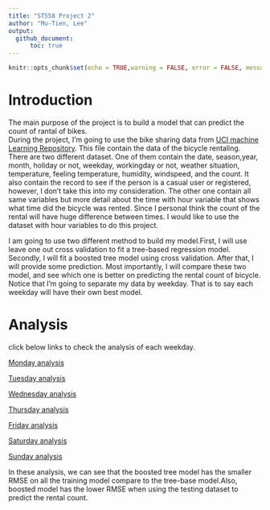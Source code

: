 ```yaml
---
title: "ST558 Project 2"
author: "Mu-Tien, Lee"
output: 
  github_document:
      toc: true
---
```

```r
knitr::opts_chunk$set(echo = TRUE,warning = FALSE, error = FALSE, message=FALSE)
```

# Introduction
The main purpose of the project is to build a model that can predict the count of rantal of bikes.\
During the project, I'm going to use the bike sharing data from [UCI machine Learning Repository](https://archive.ics.uci.edu/ml/datasets/Bike+Sharing+Dataset). This file contain the data of the bicycle rentaling. There are two different dataset. One of them contain the date, season,year, month, holiday or not, weekday, workingday or not, weather situation, temperature, feeling temperature, humidity, windspeed, and the count. It also contain the record to see if the person is a casual user or registered, however, I don't take this into my consideration. The other one contain all same variables but more detail about the time with hour variable that shows what time did the bicycle was rented. Since I personal think the count of the rental will have huge difference between times. I would like to use the dataset with hour variables to do this project.\

I am going to use two different method to build my model.First, I will use leave one out cross validation to fit a tree-based regression model. Secondly, I will fit a boosted tree model using cross validation. After that, I will provide some prediction. Most importantly, I will compare these two model, and see which one is better on predicting the rental count of bicycle. Notice that I'm going to separate my data by weekday. That is to say each weekday will have their own best model.\


# Analysis

click below links to check the analysis of each weekday.\

[Monday analysis](ST558_project2_Monday.md)\

[Tuesday analysis](Tuesday.md) \

[Wednesday analysis](Wednesday.md) \

[Thursday analysis](Thursday.md) \

[Friday analysis](Friday.md) \

[Saturday analysis](Saturday.md) \

[Sunday analysis](Sunday.md)


In these analysis, we can see that the boosted tree model has the smaller RMSE on all the training model compare to the tree-base model.Also, boosted model has the lower RMSE when using the testing dataset to predict the rental count.
